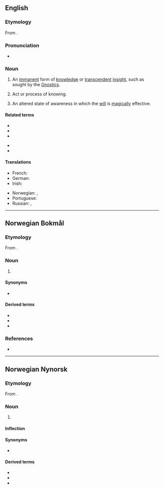 {{also|Gnosis}}
==English==

===Etymology===
{{PIE root|en|ǵneh₃}}
From {{der|en|grc|γνῶσις||knowledge}}.

===Pronunciation===
* {{IPA|/ˈnəʊ.sɪs/|lang=en}}

===Noun===
{{wikipedia}}
{{en-noun|~|gnoses}}

# {{lb|en|gnosticism}} An [[immanent]] form of [[knowledge]] or [[transcendent]] [[insight]], such as sought by the [[Gnostic]]s.
# Act or process of knowing.
# {{lb|en|occult}} An altered state of awareness in which the [[will]] is [[magically]] effective.

====Related terms====
{{rel-top}}
* {{l|en|agnostic}}
* {{l|en|gnosiology}}
* {{l|en|Gnostic}}
{{rel-mid}}
* {{l|en|Gnosticism}}
* {{l|en|prognosis}}
{{rel-bottom}}

====Translations====
{{trans-top|gnosis}}
* French: {{t+|fr|gnose|f}}
* German: {{t+|de|Gnosis|f}}
* Irish: {{t|ga|gnóis|f}}
{{trans-mid}}
* Norwegian: {{t|no|gnose|m}}, {{t|no|gnosis|m}}
* Portuguese: {{t+|pt|gnose|f}}
* Russian: {{t+|ru|гно́зис}}, {{t|ru|гно́сис}}
{{trans-bottom}}

----

==Norwegian Bokmål==
{{wp|lang=no}}

===Etymology===
From {{der|nb|grc|γνῶσις||knowledge}}.

===Noun===
{{nb-noun-mu}}

# {{lb|nb|gnosticism}} {{l|en|gnosis}}

====Synonyms====
* {{l|nb|gnose}}

====Derived terms====
* {{l|nb|gnostiker}}
* {{l|nb|gnostisisme}}
* {{l|nb|gnostisk}}

===References===
* {{R:Ordnett}}

----
==Norwegian Nynorsk==

===Etymology===
From {{der|nn|grc|γνῶσις||knowledge}}.

===Noun===
{{nn-noun-nu}}

# {{lb|nn|gnosticism}} {{l|en|gnosis}}

====Inflection====
{{no-noun-infl|nb-class=m1|nn-class=n1}}

====Synonyms====
* {{l|nn|gnose}}

====Derived terms====
* {{l|nn|gnostikar}}
* {{l|nn|gnostisisme}}
* {{l|nn|gnostisk}}